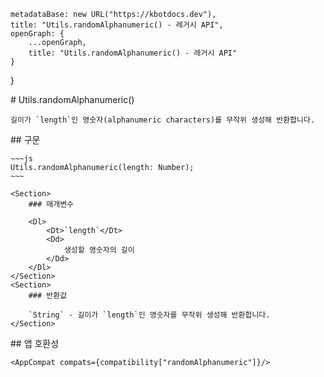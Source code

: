 
    metadataBase: new URL("https://kbotdocs.dev"),
    title: "Utils.randomAlphanumeric() - 레거시 API",
    openGraph: {
        ...openGraph,
        title: "Utils.randomAlphanumeric() - 레거시 API"
    }
}

<Section>
    # Utils.randomAlphanumeric()

    길이가 `length`인 영숫자(alphanumeric characters)를 무작위 생성해 반환합니다.
</Section>
<Section>
    ## 구문

    ~~~js
    Utils.randomAlphanumeric(length: Number);
    ~~~

    <Section>
        ### 매개변수

        <Dl>
            <Dt>`length`</Dt>
            <Dd>
                생성할 영숫자의 길이
            </Dd>
        </Dl>
    </Section>
    <Section>
        ### 반환값

        `String` - 길이가 `length`인 영숫자를 무작위 생성해 반환합니다.
    </Section>
</Section>
<Section>
    ## 앱 호환성

    <AppCompat compats={compatibility["randomAlphanumeric"]}/>
</Section>